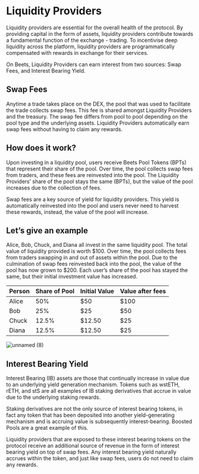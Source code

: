 # Liquidity Providers
Liquidity providers are essential for the overall health of the protocol. By providing capital in the form of assets, liquidity providers contribute towards a fundamental function of the exchange - trading. To incentivise deep liquidity across the platform, liquidity providers are programmatically compensated with rewards in exchange for their services.

On Beets, Liquidity Providers can earn interest from two sources: Swap Fees, and Interest Bearing Yield. 

## Swap Fees
Anytime a trade takes place on the DEX, the pool that was used to facilitate the trade collects swap fees. This fee is shared amongst Liquidity Providers and the treasury. The swap fee differs from pool to pool depending on the pool type and the underlying assets. Liquidity Providers automatically earn swap fees without having to claim any rewards.

## How does it work?

Upon investing in a liquidity pool, users receive Beets Pool Tokens (BPTs) that represent their share of the pool. Over time, the pool collects swap fees from traders, and these fees are reinvested into the pool. The Liquidity Providers’ share of the pool stays the same (BPTs), but the value of the pool increases due to the collection of fees.

Swap fees are a key source of yield for liquidity providers. This yield is automatically reinvested into the pool and users never need to harvest these rewards, instead, the value of the pool will increase. 


## Let’s give an example
Alice, Bob, Chuck, and Diana all invest in the same liquidity pool. The total value of liquidity provided is worth $100. Over time, the pool collects fees from traders swapping in and out of assets within the pool. Due to the culmination of swap fees reinvested back into the pool, the value of the pool has now grown to $200. Each user’s share of the pool has stayed the same, but their initial investment value has increased.

| Person | Share of Pool | Initial Value | Value after fees |
| ------ |---------------| --------------| ---------------- |
| Alice  | 50%           | $50           | $100             |
| Bob    | 25%           | $25           | $50              |
| Chuck  | 12.5%         | $12.50        | $25              |
| Diana  | 12.5%         | $12.50        | $25              |

![unnamed (8)](https://user-images.githubusercontent.com/109503546/208083629-bfd61c4a-d9d5-4d66-ab8b-ef1ea7fad708.png)

## Interest Bearing Yield
Interest Bearing (IB) assets are those that continually increase in value due to an underlying yield generation mechanism. Tokens such as wstETH, rETH, and stS are all examples of IB staking derivatives that accrue in value due to the underlying staking rewards.

Staking derivatives are not the only source of interest bearing tokens, in fact any token that has been deposited into another yield-generating mechanism and is accruing value is subsequently interest-bearing. Boosted Pools are a great example of this. 

Liquidity providers that are exposed to these interest bearing tokens on the protocol receive an additional source of revenue in the form of interest bearing yield on top of swap fees. Any interest bearing yield naturally accrues within the token, and just like swap fees, users do not need to claim any rewards.
